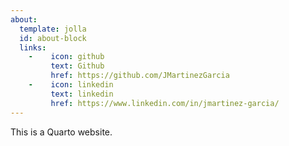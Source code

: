 ```yaml
---
about:
  template: jolla
  id: about-block
  links:
    -    icon: github
         text: Github
         href: https://github.com/JMartinezGarcia
    -    icon: linkedin
         text: linkedin
         href: https://www.linkedin.com/in/jmartinez-garcia/   
---
```


This is a Quarto website.